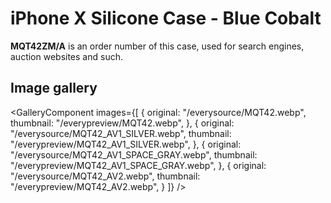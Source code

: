 
# iPhone X Silicone Case - Blue Cobalt

<Callout type='info' emoji='👉🏻'>**MQT42ZM/A** is an order number of this case, used for search engines, auction websites and such.</Callout>

## Image gallery

<GalleryComponent
    images={[
      {
        original: "/everysource/MQT42.webp",
        thumbnail: "/everypreview/MQT42.webp",
      },
      {
        original: "/everysource/MQT42_AV1_SILVER.webp",
        thumbnail: "/everypreview/MQT42_AV1_SILVER.webp",
      },
      {
        original: "/everysource/MQT42_AV1_SPACE_GRAY.webp",
        thumbnail: "/everypreview/MQT42_AV1_SPACE_GRAY.webp",
      },
      {
        original: "/everysource/MQT42_AV2.webp",
        thumbnail: "/everypreview/MQT42_AV2.webp",
      }
    ]}
  />
